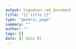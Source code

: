 ```yaml
---
output: hugodown::md_document
title: "{{ title }}"
type: "generic_page"
summary: ""
author: ""
tags: []
date: {{ date }}
---
```

